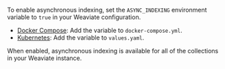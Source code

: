 To enable asynchronous indexing, set the `ASYNC_INDEXING` environment variable to `true` in your Weaviate configuration.

- [Docker Compose](developers/weaviate/installation/docker-compose): Add the variable to `docker-compose.yml`.
- [Kubernetes](/developers/weaviate/installation/kubernetes): Add the variable to `values.yaml`.

When enabled, asynchronous indexing is available for all of the collections in your Weaviate instance.